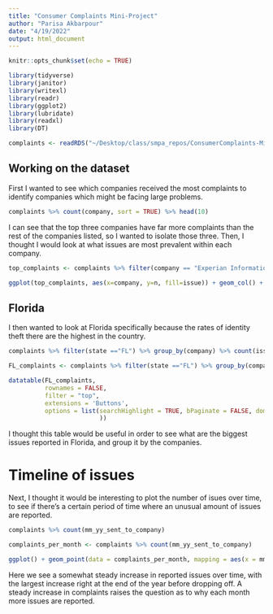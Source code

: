 ```yaml
---
title: "Consumer Complaints Mini-Project"
author: "Parisa Akbarpour"
date: "4/19/2022"
output: html_document
---
```


```r
knitr::opts_chunk$set(echo = TRUE)

library(tidyverse)
library(janitor)
library(writexl)
library(readr)
library(ggplot2)
library(lubridate)
library(readxl)
library(DT)

complaints <- readRDS("~/Desktop/class/smpa_repos/ConsumerComplaints-MiniProject/complaints.rds")
```

## Working on the dataset

First I wanted to see which companies received the most complaints to identify companies which might be facing large problems.

```r

complaints %>% count(company, sort = TRUE) %>% head(10)


```

I can see that the top three companies have far more complaints than the rest of the companies listed, so I wanted to isolate those three. Then, I thought I would look at what issues are most prevalent within each company.

```r
top_complaints <- complaints %>% filter(company == "Experian Information Solutions Inc." | company == "TRANSUNION INTERMEDIATE HOLDINGS, INC." | company == "EQUIFAX, INC." ) %>% group_by(issue) %>% count(company, sort = TRUE) %>% head(9)

ggplot(top_complaints, aes(x=company, y=n, fill=issue)) + geom_col() + scale_fill_manual(values=c("green", "purple", "orange"))

```

## Florida

I then wanted to look at Florida specifically because the rates of identity theft there are the highest in the country.

```r

complaints %>% filter(state =="FL") %>% group_by(company) %>% count(issue, sort = TRUE)

FL_complaints <- complaints %>% filter(state =="FL") %>% group_by(company) %>% count(issue, sort = TRUE)

datatable(FL_complaints,
          rownames = FALSE,
          filter = "top",
          extensions = 'Buttons',
          options = list(searchHighlight = TRUE, bPaginate = FALSE, dom = 'Bfrtip', buttons = c('copy', 'csv', 'excel', 'print')
                         ))

```


I thought this table would be useful in order to see what are the biggest issues reported in Florida, and group it by the companies.

# Timeline of issues

Next, I thought it would be interesting to plot the number of isues over time, to see if there's a certain period of time where an unusual amount of issues are reported.

```r
complaints %>% count(mm_yy_sent_to_company)

complaints_per_month <- complaints %>% count(mm_yy_sent_to_company)

ggplot() + geom_point(data = complaints_per_month, mapping = aes(x = mm_yy_sent_to_company, y = n), color="blue") + labs(title = " ", x="Month", y="Number of reported issues")

```

Here we see a somewhat steady increase in reported issues over time, with the largest increase right at the end of the year before dropping off. A steady increase in complaints raises the question as to why each month more issues are reported.

